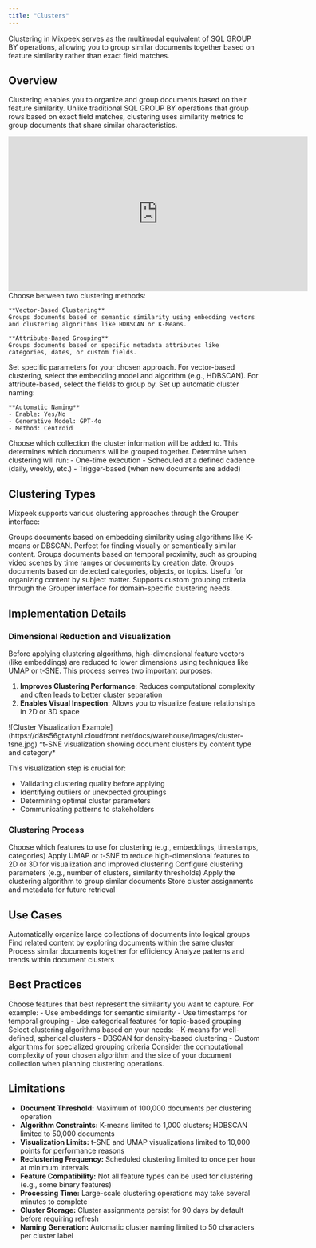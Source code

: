 ```yaml
---
title: "Clusters"
---
```


<Note>
  Clustering in Mixpeek serves as the multimodal equivalent of SQL GROUP BY operations, allowing you to group similar documents together based on feature similarity rather than exact field matches.
</Note>

## Overview

Clustering enables you to organize and group documents based on their feature similarity. Unlike traditional SQL GROUP BY operations that group rows based on exact field matches, clustering uses similarity metrics to group documents that share similar characteristics.

<iframe
  width="600"
  height="310"
  src="https://d8ts56gtwtyh1.cloudfront.net/docs/warehouse/clusters.mp4"
  title="Clustering Demo"
  frameborder="0"
  allow="accelerometer; autoplay; muted"
  allowfullscreen
  autoplay
  muted
></iframe>

<Steps>
  <Step title="Select Clustering Approach">
    Choose between two clustering methods:
    
    **Vector-Based Clustering**
    Groups documents based on semantic similarity using embedding vectors and clustering algorithms like HDBSCAN or K-Means.
    
    **Attribute-Based Grouping**
    Groups documents based on specific metadata attributes like categories, dates, or custom fields.
  </Step>
  
  <Step title="Configure Options">
    Set specific parameters for your chosen approach. For vector-based clustering, select the embedding model and algorithm (e.g., HDBSCAN). For attribute-based, select the fields to group by.
  </Step>
  
  <Step title="Configure Cluster Naming">
    Set up automatic cluster naming:
    
    **Automatic Naming**
    - Enable: Yes/No
    - Generative Model: GPT-4o
    - Method: Centroid
  </Step>
  
  <Step title="Select Target Collection">
    Choose which collection the cluster information will be added to. This determines which documents will be grouped together.
  </Step>
  
  <Step title="Set Execution Schedule">
    Determine when clustering will run:
    - One-time execution
    - Scheduled at a defined cadence (daily, weekly, etc.)
    - Trigger-based (when new documents are added)
  </Step>
</Steps>

## Clustering Types

Mixpeek supports various clustering approaches through the Grouper interface:

<CardGroup cols={2}>
  <Card title="Vector Clustering" icon="vector-square">
    Groups documents based on embedding similarity using algorithms like K-means or DBSCAN. Perfect for finding visually or semantically similar content.
  </Card>

  <Card title="Time-based Clustering" icon="clock">
    Groups documents based on temporal proximity, such as grouping video scenes by time ranges or documents by creation date.
  </Card>

  <Card title="Categorical Clustering" icon="tags">
    Groups documents based on detected categories, objects, or topics. Useful for organizing content by subject matter.
  </Card>

  <Card title="Custom Clustering" icon="code">
    Supports custom grouping criteria through the Grouper interface for domain-specific clustering needs.
  </Card>
</CardGroup>

## Implementation Details

### Dimensional Reduction and Visualization

Before applying clustering algorithms, high-dimensional feature vectors (like embeddings) are reduced to lower dimensions using techniques like UMAP or t-SNE. This process serves two important purposes:

1. **Improves Clustering Performance**: Reduces computational complexity and often leads to better cluster separation
2. **Enables Visual Inspection**: Allows you to visualize feature relationships in 2D or 3D space

<Frame>
  ![Cluster Visualization Example](https://d8ts56gtwtyh1.cloudfront.net/docs/warehouse/images/cluster-tsne.jpg)
  *t-SNE visualization showing document clusters by content type and category*
</Frame>

This visualization step is crucial for:
- Validating clustering quality before applying
- Identifying outliers or unexpected groupings
- Determining optimal cluster parameters
- Communicating patterns to stakeholders

### Clustering Process

<Steps>
  <Step title="Feature Selection">
    Choose which features to use for clustering (e.g., embeddings, timestamps, categories)
  </Step>
  <Step title="Dimensional Reduction">
    Apply UMAP or t-SNE to reduce high-dimensional features to 2D or 3D for visualization and improved clustering
  </Step>
  <Step title="Algorithm Configuration">
    Configure clustering parameters (e.g., number of clusters, similarity thresholds)
  </Step>
  <Step title="Grouping Execution">
    Apply the clustering algorithm to group similar documents
  </Step>
  <Step title="Result Storage">
    Store cluster assignments and metadata for future retrieval
  </Step>
</Steps>

## Use Cases

<CardGroup cols={2}>
  <Card title="Content Organization" icon="folder-tree">
    Automatically organize large collections of documents into logical groups
  </Card>

  <Card title="Similar Content Discovery" icon="magnifying-glass">
    Find related content by exploring documents within the same cluster
  </Card>

  <Card title="Batch Processing" icon="layer-group">
    Process similar documents together for efficiency
  </Card>

  <Card title="Analytics" icon="chart-bar">
    Analyze patterns and trends within document clusters
  </Card>
</CardGroup>

## Best Practices

<AccordionGroup>
  <Accordion title="Feature Selection" icon="check">
    Choose features that best represent the similarity you want to capture. For example:
    - Use embeddings for semantic similarity
    - Use timestamps for temporal grouping
    - Use categorical features for topic-based grouping
  </Accordion>

  <Accordion title="Algorithm Choice" icon="microchip">
    Select clustering algorithms based on your needs:
    - K-means for well-defined, spherical clusters
    - DBSCAN for density-based clustering
    - Custom algorithms for specialized grouping criteria
  </Accordion>

  <Accordion title="Performance Considerations" icon="gauge-high">
    Consider the computational complexity of your chosen algorithm and the size of your document collection when planning clustering operations.
  </Accordion>
</AccordionGroup>

## Limitations

- **Document Threshold:** Maximum of 100,000 documents per clustering operation
- **Algorithm Constraints:** K-means limited to 1,000 clusters; HDBSCAN limited to 50,000 documents
- **Visualization Limits:** t-SNE and UMAP visualizations limited to 10,000 points for performance reasons
- **Reclustering Frequency:** Scheduled clustering limited to once per hour at minimum intervals
- **Feature Compatibility:** Not all feature types can be used for clustering (e.g., some binary features)
- **Processing Time:** Large-scale clustering operations may take several minutes to complete
- **Cluster Storage:** Cluster assignments persist for 90 days by default before requiring refresh
- **Naming Generation:** Automatic cluster naming limited to 50 characters per cluster label

